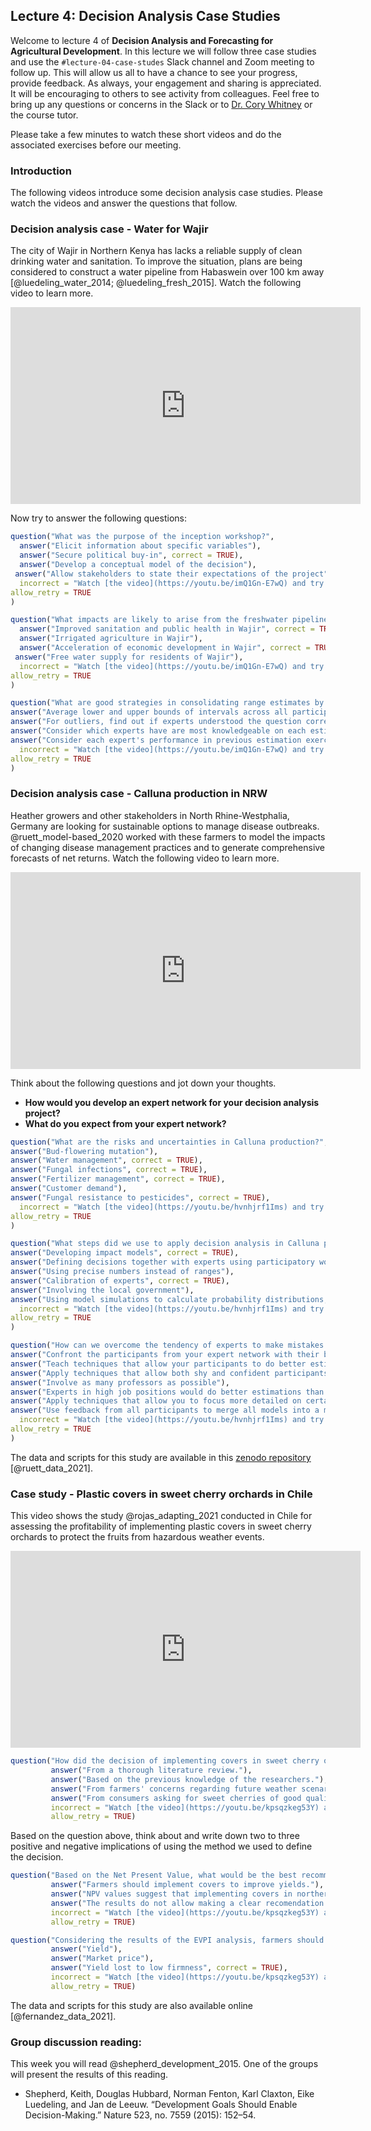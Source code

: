 ## Lecture 4: Decision Analysis Case Studies {#case_studies}
<!-- reference with [Decision Analysis Case Studies](#case_studies) -->

Welcome to lecture 4 of **Decision Analysis and Forecasting for Agricultural Development**. In this lecture we will follow three case studies and use the `#lecture-04-case-studes` Slack channel and Zoom meeting to follow up. This will allow us all to have a chance to see your progress, provide feedback. As always, your engagement and sharing is appreciated. It will be encouraging to others to see activity from colleagues. Feel free to bring up any questions or concerns in the Slack or to [Dr. Cory Whitney](mailto:cory.whitney@uni-bonn.de?subject=[Seminar_2]%20Decision%20Analysis%20Lecture) or the course tutor.

Please take a few minutes to watch these short videos and do the associated exercises before our meeting.

### Introduction

The following videos introduce some decision analysis case studies. Please watch the videos and answer the questions that follow. 

### Decision analysis case - Water for Wajir

The city of Wajir in Northern Kenya has lacks a reliable supply of clean drinking water and sanitation. To improve the situation, plans are being considered to construct a water pipeline from Habaswein over 100 km away [@luedeling_water_2014; @luedeling_fresh_2015]. Watch the following video to learn more. 

<iframe width="560" height="315" src="https://www.youtube.com/embed/imQ1Gn-E7wQ" frameborder="0" allowfullscreen></iframe>

Now try to answer the following questions:

```r
question("What was the purpose of the inception workshop?",
  answer("Elicit information about specific variables"),
  answer("Secure political buy-in", correct = TRUE),
  answer("Develop a conceptual model of the decision"),
 answer("Allow stakeholders to state their expectations of the project", correct = TRUE),
  incorrect = "Watch [the video](https://youtu.be/imQ1Gn-E7wQ) and try again.",
allow_retry = TRUE
)
```

```r
question("What impacts are likely to arise from the freshwater pipeline?",
  answer("Improved sanitation and public health in Wajir", correct = TRUE),
  answer("Irrigated agriculture in Wajir"),
  answer("Acceleration of economic development in Wajir", correct = TRUE),
 answer("Free water supply for residents of Wajir"),
  incorrect = "Watch [the video](https://youtu.be/imQ1Gn-E7wQ) and try again.",
allow_retry = TRUE
)
```

```r
question("What are good strategies in consolidating range estimates by different people?",
answer("Average lower and upper bounds of intervals across all participants"),
answer("For outliers, find out if experts understood the question correctly", correct = TRUE),
answer("Consider which experts have are most knowledgeable on each estimated variable", correct = TRUE),
answer("Consider each expert's performance in previous estimation exercises", correct = TRUE),
  incorrect = "Watch [the video](https://youtu.be/imQ1Gn-E7wQ) and try again.",
allow_retry = TRUE
)
```

### Decision analysis case - Calluna production in NRW

Heather growers and other stakeholders in North Rhine-Westphalia, Germany are looking for sustainable options to manage disease outbreaks. @ruett_model-based_2020 worked with these farmers to model the impacts of changing disease management practices and to generate comprehensive forecasts of net returns. Watch the following video to learn more. 

<!-- ![](https://www.youtube.com/watch?v=hvnhjrf1Ims) -->

<iframe width="560" height="315" src="https://www.youtube.com/embed/hvnhjrf1Ims" frameborder="0" allowfullscreen></iframe>

Think about the following questions and jot down your thoughts.

- **How would you develop an expert network for your decision analysis project?**
- **What do you expect from your expert network?**

<!-- ![](https://www.youtube.com/watch?v=hvnhjrf1Ims) -->

```r
question("What are the risks and uncertainties in Calluna production?",
answer("Bud-flowering mutation"),
answer("Water management", correct = TRUE),
answer("Fungal infections", correct = TRUE),
answer("Fertilizer management", correct = TRUE),
answer("Customer demand"),
answer("Fungal resistance to pesticides", correct = TRUE),
  incorrect = "Watch [the video](https://youtu.be/hvnhjrf1Ims) and try again.",
allow_retry = TRUE
)
```

```r
question("What steps did we use to apply decision analysis in Calluna production?",
answer("Developing impact models", correct = TRUE),
answer("Defining decisions together with experts using participatory workshops", correct = TRUE),
answer("Using precise numbers instead of ranges"),
answer("Calibration of experts", correct = TRUE),
answer("Involving the local government"),
answer("Using model simulations to calculate probability distributions, VIP scores and the EVPI", correct = TRUE),
  incorrect = "Watch [the video](https://youtu.be/hvnhjrf1Ims) and try again.",
allow_retry = TRUE
)
```

```r
question("How can we overcome the tendency of experts to make mistakes when generating estimates and making judgements?",
answer("Confront the participants from your expert network with their biases", correct = TRUE),
answer("Teach techniques that allow your participants to do better estimations (Calibration training)", correct = TRUE),
answer("Apply techniques that allow both shy and confident participants to contribute to your decision analysis workshop", correct = TRUE),
answer("Involve as many professors as possible"),
answer("Experts in high job positions would do better estimations than Master students"),
answer("Apply techniques that allow you to focus more detailed on certain findings instead of focusing on the whole picture"),
answer("Use feedback from all participants to merge all models into a model that you can use as a template to program your code", correct = TRUE),
  incorrect = "Watch [the video](https://youtu.be/hvnhjrf1Ims) and try again.",
allow_retry = TRUE
)
```

The data and scripts for this study are available in this [zenodo repository]( http://doi.org/10.5281/zenodo.4637259) [@ruett_data_2021]. 

### Case study - Plastic covers in sweet cherry orchards in Chile

This video shows the study @rojas_adapting_2021 conducted in Chile for assessing the profitability of implementing plastic covers in sweet cherry orchards to protect the fruits from hazardous weather events. 

<!-- ![]() syntax will also work but not in html -->

<iframe width="560" height="315" src="https://www.youtube.com/embed/kpsqzkeg53Y" frameborder="0" allowfullscreen></iframe>

```r
question("How did the decision of implementing covers in sweet cherry orchards emerge in this study?",
         answer("From a thorough literature review."),
         answer("Based on the previous knowledge of the researchers."),
         answer("From farmers' concerns regarding future weather scenarios.", correct = TRUE),
         answer("From consumers asking for sweet cherries of good quality."),
         incorrect = "Watch [the video](https://youtu.be/kpsqzkeg53Y) and try again.",
         allow_retry = TRUE)
```

Based on the question above, think about and write down two to three positive and negative implications of using the method we used to define the decision.

```r
question("Based on the Net Present Value, what would be the best recommendation for farmers in northern Chile?",
         answer("Farmers should implement covers to improve yields."),
         answer("NPV values suggest that implementing covers in northern Chile may be not necessary.", correct = TRUE),
         answer("The results do not allow making a clear recomendation."),
         incorrect = "Watch [the video](https://youtu.be/kpsqzkeg53Y) and try again.",
         allow_retry = TRUE)
```

```r
question("Considering the results of the EVPI analysis, farmers should spend more resources to gather additional information on:",
         answer("Yield"),
         answer("Market price"),
         answer("Yield lost to low firmness", correct = TRUE),
         incorrect = "Watch [the video](https://youtu.be/kpsqzkeg53Y) and try again.",
         allow_retry = TRUE)
```

The data and scripts for this study are also available online [@fernandez_data_2021]. 

### Group discussion reading:

This week you will read @shepherd_development_2015. One of the groups will present the results of this reading.

- Shepherd, Keith, Douglas Hubbard, Norman Fenton, Karl Claxton, Eike Luedeling, and Jan de Leeuw. “Development Goals Should Enable Decision-Making.” Nature 523, no. 7559 (2015): 152–54. 
